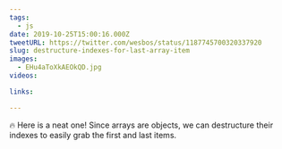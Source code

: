 ```yaml
---
tags:
  - js
date: 2019-10-25T15:00:16.000Z
tweetURL: https://twitter.com/wesbos/status/1187745700320337920
slug: destructure-indexes-for-last-array-item
images:
  - EHu4aToXkAEOkQD.jpg
videos:

links:

---
```

🔥 Here is a neat one! Since arrays are objects, we can destructure their indexes to easily grab the first and last items.
